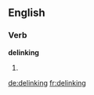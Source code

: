 ==English==

===Verb===
'''delinking'''

# {{third-person singular of|[[delink]]}}

[[de:delinking]]
[[fr:delinking]]